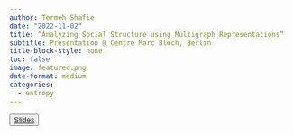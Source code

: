 ```yaml
---
author: Termeh Shafie
date: "2022-11-02"
title: “Analyzing Social Structure using Multigraph Representations”
subtitle: Presentation @ Centre Marc Bloch, Berlin
title-block-style: none
toc: false
image: featured.png
date-format: medium
categories:
  - entropy
---
```


<button type="button" class="btn btn-outline-success">
<a href="cmb_talk22.pdf" target="_blank">Slides</a></button>

